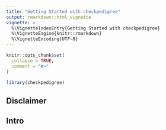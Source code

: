```yaml
---
title: "Getting Started with checkpedigree"
output: rmarkdown::html_vignette
vignette: >
  %\VignetteIndexEntry{Getting Started with checkpedigree}
  %\VignetteEngine{knitr::rmarkdown}
  %\VignetteEncoding{UTF-8}
---
```


```r
knitr::opts_chunk$set(
  collapse = TRUE,
  comment = "#>"
)
```

```r
library(checkpedigree)
```

## Disclaimer

## Intro
